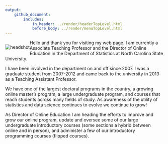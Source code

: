 ```yaml
---
output: 
    github_document:
        includes: 
            in_header: ../render/headerTopLevel.html
            before_body: ../render/menuTopLevel.html
---
```


<div style = "float:left;">
  <img src = "images/headshot.png" alt ="headshot">
</div>

Hello and thank you for visiting my web page. I am currently a Associate Teaching Professor and the Director of Online Education in the Department of Statistics at North Carolina State University.

I have been involved in the department on and off since 2007. I was a graduate student from 2007-2012 and came back to the university in 2013 as a Teaching Assistant Professor.

We have one of the largest doctoral programs in the country, a growing online master's program, a large undergraduate program, and courses that reach students across many fields of study. As awareness of the utility of statistics and data science continues to evolve we continue to grow!

As Director of Online Education I am heading the efforts to improve and grow our online program, update and oversee some of our large undergraduate introductory courses (some sections a hybrid between online and in person), and administer a few of our introductory programming courses (flipped courses).
